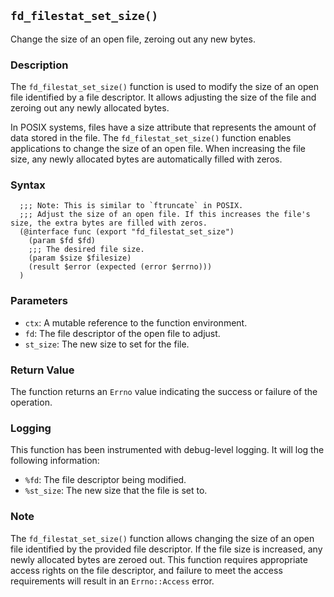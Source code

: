 ## `fd_filestat_set_size()`

Change the size of an open file, zeroing out any new bytes.

### Description

The `fd_filestat_set_size()` function is used to modify the size of an open file identified by a file descriptor. It allows adjusting the size of the file and zeroing out any newly allocated bytes.

In POSIX systems, files have a size attribute that represents the amount of data stored in the file. The `fd_filestat_set_size()` function enables applications to change the size of an open file. When increasing the file size, any newly allocated bytes are automatically filled with zeros.

### Syntax

```ebnf
  ;;; Note: This is similar to `ftruncate` in POSIX.
  ;;; Adjust the size of an open file. If this increases the file's size, the extra bytes are filled with zeros.
  (@interface func (export "fd_filestat_set_size")
    (param $fd $fd)
    ;;; The desired file size.
    (param $size $filesize)
    (result $error (expected (error $errno)))
  )
```
### Parameters

- `ctx`: A mutable reference to the function environment.
- `fd`: The file descriptor of the open file to adjust.
- `st_size`: The new size to set for the file.

### Return Value

The function returns an `Errno` value indicating the success or failure of the operation.

### Logging

This function has been instrumented with debug-level logging. It will log the following information:

- `%fd`: The file descriptor being modified.
- `%st_size`: The new size that the file is set to.

### Note

The `fd_filestat_set_size()` function allows changing the size of an open file identified by the provided file descriptor. If the file size is increased, any newly allocated bytes are zeroed out. This function requires appropriate access rights on the file descriptor, and failure to meet the access requirements will result in an `Errno::Access` error.
